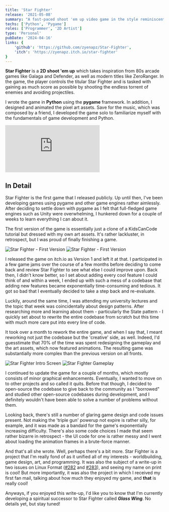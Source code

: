 ```yaml
---
title: 'Star Fighter'
release: '2021-05-08'
summary: "A fast-paced shoot 'em up video game in the style reminiscent of 80s arcade games. My first published game."
techs: ['Python', 'Pygame']
roles: ['Programmer', '2D Artist'] 
type: 'Personal'
pubDate: '2024-04-16'
links: {
    'github': 'https://github.com/zyenapz/Star-Fighter',
    'itch': 'https://zyenapz.itch.io/star-fighter'
}
---
```



**Star Fighter** is a **2D shoot 'em up** which takes inspiration from 80s arcade games like Galaga and Defender, as well as modern titles like ZeroRanger. In the game, the player controls the titular Star Fighter and is tasked with gaining as much score as possible by shooting the endless torrent of enemies and avoiding projectiles.

I wrote the game in **Python** using the **pygame** framework. In addition, I designed and animated the pixel art assets. Save for the music, which was composed by a friend, I developed the game solo to familiarize myself with the fundamentals of game development and Python. 

<div class="iframe-container">
    <iframe src="https://www.youtube.com/embed/oP6xZnNXMc4?si=QlOrKGkuQIgFhA4e" title="YouTube video player" frameborder="0" allow="accelerometer; autoplay; clipboard-write; encrypted-media; gyroscope; picture-in-picture; web-share" referrerpolicy="strict-origin-when-cross-origin" allowfullscreen></iframe>
</div>

## In Detail

Star Fighter is the first game that I released publicly. Up until then, I've been developing games using pygame and other game engines rather aimlessly. After deciding to settle down with pygame as I felt that full-fledged game engines such as Unity were overwhelming, I hunkered down for a couple of weeks to learn everything I can about it. 

The first version of the game is essentially just a clone of a KidsCanCode tutorial but dressed with my own art assets. It's rather lackluster, in retrospect, but I was proud of finally finishing a game. 

<div class="txt-center">
    <Image src={image4} alt="Star Fighter - First Version" />
    <Image src={image3} alt="Star Fighter - First Version" />
</div>

I released the game on itch.io as Version 1 and left it at that. I participated in a few game jams over the course of a few months before deciding to come back and review Star Fighter to see what else I could improve upon. Back then, I didn't know better, so I set about adding every cool feature I could think of and within a week, I ended up with such a mess of a codebase that adding new features became exponentially time-consuming and tedious. It got so bad that I eventually decided to take a step back and re-evaluate.

Luckily, around the same time, I was attending my university lectures and the topic that week was coincidentally about design patterns. After researching more and learning about them - particularly the State pattern - I quickly set about to rewrite the entire codebase from scratch but this time with much more care put into every line of code.

It took over a month to rework the entire game, and when I say that, I meant reworking not just the codebase but the 'creative' side, as well. Indeed, I'd guesstimate that 70% of the time was spent redesigning the gameplay and the art assets, which now featured animations. The resulting game was substantially more complex than the previous version on all fronts. 

<div class="txt-center">
    <Image src={image1} alt="Star Fighter Intro Screen" />
    <Image src={image2} alt="Star Fighter Gameplay" />
</div>

I continued to update the game for a couple of months, which mostly consists of minor graphical enhancements. Eventually, I wanted to move on to other projects and so called it quits. Before that though, I decided to open-source the codebase to give back to the community as I "borrowed" and studied other open-source codebases during development, and I definitely wouldn't have been able to solve a number of problems without them.

Looking back, there's still a number of glaring game design and code issues present. Not making the 'triple gun' powerup not expire is rather silly, for example, and it was made as a bandaid for the game's exponentially increasing difficulty. There's also some code choices I made that seem rather bizarre in retrospect - the UI code for one is rather messy and I went about loading the animation frames in a brute-force manner.

And that's all she wrote. Well, perhaps there's a bit more. Star Fighter is a project that I'm really fond of as it unified all of my interests - worldbuilding, game design, art, and programming. It was also the subject of a write-up in two issues on Linux Format (<a class="external" href="https://issuu.com/futurepublishing/docs/lxf282.issuu" target="_blank" rel="noopener noreferrer">#282</a> and <a class="external" href="https://issuu.com/futurepublishing/docs/lxf283.issuu" target="_blank" rel="noopener noreferrer">#283</a>), and seeing my name on print is cool! But more importantly, it was also the project in which I received my first fan mail, talking about how much they enjoyed my game, and **that** is really cool!

Anyways, if you enjoyed this write-up, I'd like you to know that I'm currently developing a spiritual successor to Star Fighter called ***Glass Wing***. No details yet, but stay tuned!

